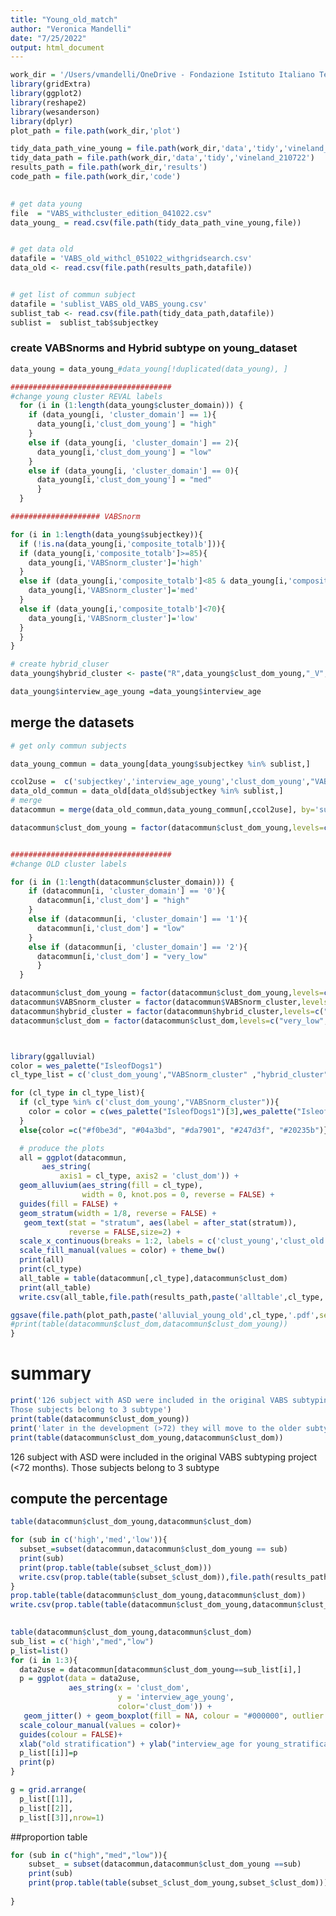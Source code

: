 ```yaml
---
title: "Young_old_match"
author: "Veronica Mandelli"
date: "7/25/2022"
output: html_document
---
```

```r
work_dir = '/Users/vmandelli/OneDrive - Fondazione Istituto Italiano Tecnologia/vine_old_edition'
library(gridExtra)
library(ggplot2)
library(reshape2)
library(wesanderson)
library(dplyr)
plot_path = file.path(work_dir,'plot')

tidy_data_path_vine_young = file.path(work_dir,'data','tidy','vineland_young')
tidy_data_path = file.path(work_dir,'data','tidy','vineland_210722')
results_path = file.path(work_dir,'results')
code_path = file.path(work_dir,'code')
 

# get data young
file  = "VABS_withcluster_edition_041022.csv"
data_young_ = read.csv(file.path(tidy_data_path_vine_young,file))


# get data old
datafile = 'VABS_old_withcl_051022_withgridsearch.csv'
data_old <- read.csv(file.path(results_path,datafile))


# get list of commun subject
datafile = 'sublist_VABS_old_VABS_young.csv'
sublist_tab <- read.csv(file.path(tidy_data_path,datafile))
sublist =  sublist_tab$subjectkey
```

### create VABSnorms and Hybrid subtype on young_dataset
```r
data_young = data_young_#data_young[!duplicated(data_young), ]

####################################
#change young cluster REVAL labels
  for (i in (1:length(data_young$cluster_domain))) {
    if (data_young[i, 'cluster_domain'] == 1){
      data_young[i,'clust_dom_young'] = "high"
    }
    else if (data_young[i, 'cluster_domain'] == 2){
      data_young[i,'clust_dom_young'] = "low"
    }
    else if (data_young[i, 'cluster_domain'] == 0){
      data_young[i,'clust_dom_young'] = "med"
      }
  }

#################### VABSnorm

for (i in 1:length(data_young$subjectkey)){
  if (!is.na(data_young[i,'composite_totalb'])){
  if (data_young[i,'composite_totalb']>=85){
    data_young[i,'VABSnorm_cluster']='high'
  }
  else if (data_young[i,'composite_totalb']<85 & data_young[i,'composite_totalb']>=70){
    data_young[i,'VABSnorm_cluster']='med'
  }
  else if (data_young[i,'composite_totalb']<70){
    data_young[i,'VABSnorm_cluster']='low'
  }
  }
}

# create hybrid_cluser
data_young$hybrid_cluster <- paste("R",data_young$clust_dom_young,"_V", data_young$VABSnorm_cluster, sep="")

data_young$interview_age_young =data_young$interview_age
```

## merge the datasets
```r
# get only commun subjects

data_young_commun = data_young[data_young$subjectkey %in% sublist,]

ccol2use =  c('subjectkey','interview_age_young','clust_dom_young',"VABSnorm_cluster" ,"hybrid_cluster")
data_old_commun = data_old[data_old$subjectkey %in% sublist,]
# merge
datacommun = merge(data_old_commun,data_young_commun[,ccol2use], by='subjectkey')

datacommun$clust_dom_young = factor(datacommun$clust_dom_young,levels=c("low","med","high"))


####################################
#change OLD cluster labels 

for (i in (1:length(datacommun$cluster_domain))) {
    if (datacommun[i, 'cluster_domain'] == '0'){
      datacommun[i,'clust_dom'] = "high"
    }
    else if (datacommun[i, 'cluster_domain'] == '1'){
      datacommun[i,'clust_dom'] = "low"
    }
    else if (datacommun[i, 'cluster_domain'] == '2'){
      datacommun[i,'clust_dom'] = "very_low"
      }
  }

datacommun$clust_dom_young = factor(datacommun$clust_dom_young,levels=c("low","med","high"))
datacommun$VABSnorm_cluster = factor(datacommun$VABSnorm_cluster,levels=c("low","med","high"))
datacommun$hybrid_cluster = factor(datacommun$hybrid_cluster,levels=c("Rhigh_Vhigh","Rhigh_Vmed", "Rmed_Vmed","Rmed_Vlow", "Rlow_Vlow"))
datacommun$clust_dom = factor(datacommun$clust_dom,levels=c("very_low","low","high"))



library(ggalluvial)
color = wes_palette("IsleofDogs1")
cl_type_list = c('clust_dom_young',"VABSnorm_cluster" ,"hybrid_cluster")

for (cl_type in cl_type_list){
  if (cl_type %in% c('clust_dom_young',"VABSnorm_cluster")){
    color = color = c(wes_palette("IsleofDogs1")[3],wes_palette("IsleofDogs1")[2],wes_palette("IsleofDogs1")[1])
  }
  else{color =c("#f0be3d", "#04a3bd", "#da7901", "#247d3f", "#20235b")}

  # produce the plots
  all = ggplot(datacommun,
       aes_string(
           axis1 = cl_type, axis2 = 'clust_dom')) +
  geom_alluvium(aes_string(fill = cl_type),
                width = 0, knot.pos = 0, reverse = FALSE) +
  guides(fill = FALSE) +
  geom_stratum(width = 1/8, reverse = FALSE) +
   geom_text(stat = "stratum", aes(label = after_stat(stratum)),
             reverse = FALSE,size=2) +
  scale_x_continuous(breaks = 1:2, labels = c('clust_young','clust_old'))  +
  scale_fill_manual(values = color) + theme_bw() 
  print(all)
  print(cl_type)
  all_table = table(datacommun[,cl_type],datacommun$clust_dom)
  print(all_table)
  write.csv(all_table,file.path(results_path,paste('alltable',cl_type,'.csv')))

ggsave(file.path(plot_path,paste('alluvial_young_old',cl_type,'.pdf',sep="")), all, width = 10 ,height = 7)
#print(table(datacommun$clust_dom,datacommun$clust_dom_young))
}
```
# summary
```r
print('126 subject with ASD were included in the original VABS subtyping project (<72 months).
Those subjects belong to 3 subtype')
print(table(datacommun$clust_dom_young))
print('later in the development (>72) they will move to the older subtyping system like that')
print(table(datacommun$clust_dom_young,datacommun$clust_dom))
```

126 subject with ASD were included in the original VABS subtyping project (<72 months).
Those subjects belong to 3 subtype

## compute the percentage
```r
table(datacommun$clust_dom_young,datacommun$clust_dom)

for (sub in c('high','med','low')){
  subset_=subset(datacommun,datacommun$clust_dom_young == sub)
  print(sub)
  print(prop.table(table(subset_$clust_dom)))
  write.csv(prop.table(table(subset_$clust_dom)),file.path(results_path,paste('proportion_table_',sub,'.csv')))
}
prop.table(table(datacommun$clust_dom_young,datacommun$clust_dom))
write.csv(prop.table(table(datacommun$clust_dom_young,datacommun$clust_dom)),file.path(results_path,
                                                                                       'proportion_table_summarycsv'))
```

```r
table(datacommun$clust_dom_young,datacommun$clust_dom)
sub_list = c('high',"med","low")
p_list=list()
for (i in 1:3){
  data2use = datacommun[datacommun$clust_dom_young==sub_list[i],]
  p = ggplot(data = data2use, 
             aes_string(x = 'clust_dom',
                        y = 'interview_age_young',
                        color='clust_dom')) +
   geom_jitter() + geom_boxplot(fill = NA, colour = "#000000", outlier.shape = NA)+
  scale_colour_manual(values = color)+
  guides(colour = FALSE)+
  xlab("old stratification") + ylab("interview_age for young_stratification")+ggtitle(paste('young_cluster',sub_list[i]))
  p_list[[i]]=p
  print(p)
}

g = grid.arrange(
  p_list[[1]],
  p_list[[2]],
  p_list[[3]],nrow=1)


```

##proportion table
```r
for (sub in c("high","med","low")){
    subset_ = subset(datacommun,datacommun$clust_dom_young ==sub)
    print(sub)
    print(prop.table(table(subset_$clust_dom_young,subset_$clust_dom)))
    
}
```

